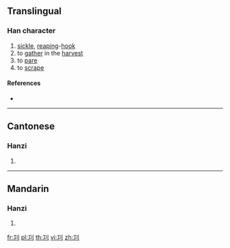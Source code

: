 {{character info/new}}
==Translingual==

===Han character===
{{Han char|rn=18|rad=刀|as=03|sn=5|four=|canj=MLN|ids=⿰工刂}}

# [[sickle]], [[reaping]]-[[hook]]
# to [[gather]] in the [[harvest]]
# to [[pare]]
# to [[scrape]]

====References====
* {{Han ref|kx=0136.150|hdz=10324.010|uh=34DA|ud=13530}}

----

==Cantonese==

===Hanzi===
{{yue-hanzi|jyut=[[geoi6]], [[gung1]], [[kung4]]|y=geui6, gung1, kung4}}

# {{defn|lang=yue|sort=刀03}}

----

==Mandarin==

===Hanzi===
{{cmn-hanzi|pin=[[gōng]] ([[gong1]])|wg=kung<sup>1</sup>}}

# {{defn|lang=cmn|sort=刀03}}

[[fr:㓚]]
[[pl:㓚]]
[[th:㓚]]
[[vi:㓚]]
[[zh:㓚]]